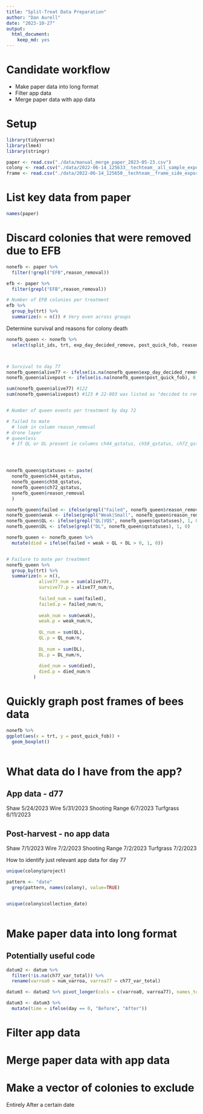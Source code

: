 ```yaml
---
title: "Split-Treat Data Preparation"
author: "Dan Aurell"
date: "2023-10-27"
output:   
  html_document: 
    keep_md: yes
---
```


# Candidate workflow

- Make paper data into long format
- Filter app data
- Merge paper data with app data


# Setup

```r
library(tidyverse)
library(lme4)
library(stringr)
```




```r
paper <- read.csv("./data/manual_merge_paper_2023-05-23.csv")
colony <- read.csv("./data/2022-06-14_125633__techteam__all_sample_export.csv")
frame <- read.csv("./data/2022-06-14_125650__techteam__frame_side_export.csv")
```

# List key data from paper

```r
names(paper)
```


# Discard colonies that were removed due to EFB

```r
nonefb <- paper %>% 
  filter(!grepl("EFB",reason_removal))

efb <- paper %>% 
  filter(grepl("EFB",reason_removal))

# Number of EFB colonies per treatment
efb %>% 
  group_by(trt) %>% 
  summarize(n = n()) # Very even across groups
```

Determine survival and reasons for colony death

```r
nonefb_queen <- nonefb %>% 
  select(split_ids, trt, exp_day_decided_remove, post_quick_fob, reason_removal, ch44_qstatus, ch58_qstatus, ch72_qstatus)



# Survival to day 77
nonefb_queen$alive77 <- ifelse(is.na(nonefb_queen$exp_day_decided_remove), 1, 0)
nonefb_queen$alivepost <- ifelse(is.na(nonefb_queen$post_quick_fob), 0, 1)

sum(nonefb_queen$alive77) #122
sum(nonefb_queen$alivepost) #123 # 22-003 was listed as "decided to remove on d77" but was left in to the post sampling


# Number of queen events per treatment by day 72

# failed to mate
  # look in column reason_removal
# drone layer
# queenless
  # If QL or DL present in columns ch44_qstatus, ch58_qstatus, ch72_qstatus




nonefb_queen$qstatuses <- paste(
  nonefb_queen$ch44_qstatus, 
  nonefb_queen$ch58_qstatus, 
  nonefb_queen$ch72_qstatus, 
  nonefb_queen$reason_removal
  )

nonefb_queen$failed <- ifelse(grepl("Failed", nonefb_queen$reason_removal), 1, 0)
nonefb_queen$weak <- ifelse(grepl("Weak|Small", nonefb_queen$reason_removal), 1, 0)
nonefb_queen$QL <- ifelse(grepl("QL|VQS", nonefb_queen$qstatuses), 1, 0)
nonefb_queen$DL <- ifelse(grepl("DL", nonefb_queen$qstatuses), 1, 0)

nonefb_queen <- nonefb_queen %>% 
  mutate(died = ifelse(failed + weak + QL + DL > 0, 1, 0))


# Failure to mate per treatment
nonefb_queen %>% 
  group_by(trt) %>% 
  summarize(n = n(),
            alive77_num = sum(alive77),
            survive77.p = alive77_num/n,
            
            failed_num = sum(failed),
            failed.p = failed_num/n,
            
            weak_num = sum(weak),
            weak.p = weak_num/n,
            
            QL_num = sum(QL),
            QL.p = QL_num/n,
            
            DL_num = sum(DL),
            DL.p = DL_num/n,
            
            died_num = sum(died),
            died.p = died_num/n
          )

```



# Quickly graph post frames of bees data

```r
nonefb %>% 
ggplot(aes(x = trt, y = post_quick_fob)) +
  geom_boxplot()
  
```



# What data do I have from the app?

App data - d77
-
Shaw 5/24/2023
Wire 5/31/2023
Shooting Range 6/7/2023
Turfgrass 6/11/2023

Post-harvest - no app data
-
Shaw 7/1/2023
Wire 7/2/2023
Shooting Range 7/2/2023
Turfgrass 7/2/2023


How to identify just relevant app data for day 77
```r
unique(colony$project)

pattern <- "date"
  grep(pattern, names(colony), value=TRUE)  


unique(colony$collection_date)
  
```











# Make paper data into long format


## Potentially useful code
```r
datum2 <- datum %>% 
  filter(!is.na(ch77_var_total)) %>% 
  rename(varroa0 = num_varroa, varroa77 = ch77_var_total)

datum3 <- datum2 %>% pivot_longer(cols = c(varroa0, varroa77), names_to = "day", names_prefix = "varroa", values_to = "varroa")

datum3 <- datum3 %>% 
  mutate(time = ifelse(day == 0, "Before", "After"))
```




# Filter app data

# Merge paper data with app data


# Make a vector of colonies to exclude
Entirely
After a certain date



